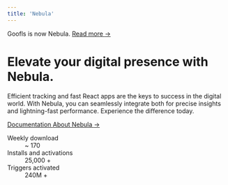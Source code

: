```yaml
---
title: 'Nebula'
---
```


<div className="relative isolate px-6 pt-14 lg:px-8">
    <div className="absolute inset-x-0 -top-40 -z-10 transform-gpu overflow-hidden blur-3xl sm:-top-80" aria-hidden="true">
        <div className="relative left-[calc(50%-11rem)] aspect-[1155/678] w-[36.125rem] -translate-x-1/2 rotate-[30deg] bg-gradient-to-tr from-[#ff80b5] to-[#9089fc] opacity-30 sm:left-[calc(50%-30rem)] sm:w-[72.1875rem]" style={{clipPath: "polygon(74.1% 44.1%, 100% 61.6%, 97.5% 26.9%, 85.5% 0.1%, 80.7% 2%, 72.5% 32.5%, 60.2% 62.4%, 52.4% 68.1%, 47.5% 58.3%, 45.2% 34.5%, 27.5% 76.7%, 0.1% 64.9%, 17.9% 100%, 27.6% 76.8%, 76.1% 97.7%, 74.1% 44.1%)"}}></div>
    </div>
    <div className="mx-auto max-w-2xl py-10 sm:py-18 lg:py-26">
        <div className="hidden sm:mb-8 sm:flex sm:justify-center">
            <div className="backdrop-blur-sm bg-white/30 dark:bg-black/30 relative rounded-full px-3 py-1 text-sm leading-6 text-gray-600 ring-1 ring-gray-900/10 dark:ring-gray-700 dark:text-gray-200 hover:ring-gray-900/20">
                Goofls is now Nebula. <a href="/blog/migration-goofls-to-nebula" className="font-semibold text-indigo-600"><span className="absolute inset-0" aria-hidden="true"></span>Read more <span aria-hidden="true">&rarr;</span></a>
            </div>
        </div>
        <div className="text-center">
            <h1 className="text-4xl font-bold tracking-tight text-gray-900 sm:leading-13 dark:text-white sm:text-6xl">Elevate your digital presence with Nebula.</h1>
            <p className="max-w-2xl m-auto mt-6 text-lg leading-8 text-gray-600 dark:text-gray-400">Efficient tracking and fast React apps are the keys to success in the digital world. With Nebula, you can seamlessly integrate both for precise insights and lightning-fast performance. Experience the difference today.</p>
            <div className="mt-10 flex items-center justify-center gap-x-6">
                <a href="/documentation" className="rounded-md bg-indigo-600 px-3.5 py-2.5 text-sm font-semibold text-white shadow-sm hover:bg-indigo-500 focus-visible:outline focus-visible:outline-2 focus-visible:outline-offset-2 focus-visible:outline-indigo-600">
                    Documentation
                </a>
                <a href="/documentation/nebula/introduction" className="text-sm font-semibold leading-6 text-gray-900 dark:text-white">
                    About Nebula
                    <span aria-hidden="true">→</span>
                </a>
            </div>
        </div>
    </div>
    <div className="absolute inset-x-0 top-[calc(100%-13rem)] -z-10 transform-gpu overflow-hidden blur-3xl sm:top-[calc(100%-30rem)]" aria-hidden="true">
        <div className="relative left-[calc(50%+3rem)] aspect-[1155/678] w-[36.125rem] -translate-x-1/2 bg-gradient-to-tr from-[#ff80b5] to-[#9089fc] opacity-30 sm:left-[calc(50%+36rem)] sm:w-[72.1875rem]" style={{clipPath: "polygon(74.1% 44.1%, 100% 61.6%, 97.5% 26.9%, 85.5% 0.1%, 80.7% 2%, 72.5% 32.5%, 60.2% 62.4%, 52.4% 68.1%, 47.5% 58.3%, 45.2% 34.5%, 27.5% 76.7%, 0.1% 64.9%, 17.9% 100%, 27.6% 76.8%, 76.1% 97.7%, 74.1% 44.1%)"}}></div>
    </div>
</div>
<div className="py-24 sm:py-32">
    <div className="mx-auto max-w-7xl px-6 lg:px-8">
        <dl className="grid grid-cols-1 gap-x-8 gap-y-16 text-center lg:grid-cols-3">
            <div className="mx-auto flex max-w-xs flex-col gap-y-3">
                <dt className="text-base leading-7 text-gray-600 dark:text-gray-400">Weekly download</dt>
                <dd className="order-first text-3xl font-semibold tracking-tight text-gray-900 sm:text-5xl dark:text-white">~ 170</dd>
            </div>
            <div className="mx-auto flex max-w-xs flex-col gap-y-3">
                <dt className="text-base leading-7 text-gray-600 dark:text-gray-400">Installs and activations</dt>
                <dd className="order-first text-3xl font-semibold tracking-tight text-gray-900 sm:text-5xl dark:text-white">25,000 +</dd>
            </div>
            <div className="mx-auto flex max-w-xs flex-col gap-y-3">
                <dt className="text-base leading-7 text-gray-600 dark:text-gray-400">Triggers activated</dt>
                <dd className="order-first text-3xl font-semibold tracking-tight text-gray-900 sm:text-5xl dark:text-white">240M +</dd>
            </div>
        </dl>
    </div>
</div>

